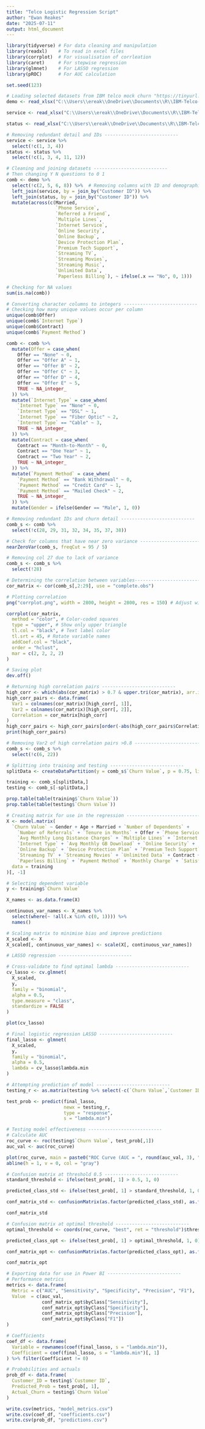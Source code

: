 ---
title: "Telco Logistic Regression Script"
author: "Ewan Reakes"
date: "2025-07-11"
output: html_document
---

```{r warning = FALSE, message = FALSE}
library(tidyverse) # For data cleaning and manipulation
library(readxl)    # To read in excel files
library(corrplot)  # For visualisation of corrleation
library(caret)     # For stepwise regression
library(glmnet)    # For LASSO regression
library(pROC)      # For AUC calculation

set.seed(123)
```

```{r}
# Loading selected datasets from IBM telco mock churn "https://tinyurl.com/3pf7rmua" ---------------------------
demo <- read_xlsx("C:\\Users\\ereak\\OneDrive\\Documents\\R\\IBM-Telco-Churn-Dash-main\\Raw Data\\Telco_customer_churn_demographics.xlsx")

service <- read_xlsx("C:\\Users\\ereak\\OneDrive\\Documents\\R\\IBM-Telco-Churn-Dash-main\\Raw Data\\Telco_customer_churn_services.xlsx")

status <- read_xlsx("C:\\Users\\ereak\\OneDrive\\Documents\\R\\IBM-Telco-Churn-Dash-main\\Raw Data\\Telco_customer_churn_status.xlsx")
```

```{r}
# Removing redundant detail and IDs ---------------------------
service <- service %>%
  select(!c(1, 3, 4))
status <- status %>%
  select(!c(1, 3, 4, 11, 12))

# Cleaning and joining datasets ---------------------------
# Then changing Y N questions to 0 1
comb <- demo %>%
  select(!c(2, 5, 6, 8)) %>%  # Removing columns with ID and demographic detail
  left_join(service, by = join_by("Customer ID")) %>%
  left_join(status, by = join_by("Customer ID")) %>%
  mutate(across(c(Married,
                  `Phone Service`,
                  `Referred a Friend`,
                  `Multiple Lines`,
                  `Internet Service`,
                  `Online Security`,
                  `Online Backup`,
                  `Device Protection Plan`,
                  `Premium Tech Support`,
                  `Streaming TV`,
                  `Streaming Movies`,
                  `Streaming Music`,
                  `Unlimited Data`,
                  `Paperless Billing`), ~ ifelse(.x == "No", 0, 1)))

# Checking for NA values
sum(is.na(comb))

# Converting character columns to integers ---------------------------
# Checking how many unique values occur per column
unique(comb$Offer)
unique(comb$`Internet Type`)
unique(comb$Contract)
unique(comb$`Payment Method`)

comb <- comb %>%
  mutate(Offer = case_when(
    Offer == "None" ~ 0,
    Offer == "Offer A" ~ 1,
    Offer == "Offer B" ~ 2,
    Offer == "Offer C" ~ 3,
    Offer == "Offer D" ~ 4,
    Offer == "Offer E" ~ 5,
    TRUE ~ NA_integer_
  )) %>%
  mutate(`Internet Type` = case_when(
    `Internet Type` == "None" ~ 0,
    `Internet Type` == "DSL" ~ 1,
    `Internet Type` == "Fiber Optic" ~ 2,
    `Internet Type` == "Cable" ~ 3,
    TRUE ~ NA_integer_
  )) %>%
  mutate(Contract = case_when(
    Contract == "Month-to-Month" ~ 0,
    Contract == "One Year" ~ 1,
    Contract == "Two Year" ~ 2,
    TRUE ~ NA_integer_
  )) %>%
  mutate(`Payment Method` = case_when(
    `Payment Method` == "Bank Withdrawal" ~ 0,
    `Payment Method` == "Credit Card" ~ 1,
    `Payment Method` == "Mailed Check" ~ 2,
    TRUE ~ NA_integer_
  )) %>%
  mutate(Gender = ifelse(Gender == "Male", 1, 0))
```

```{r}
# Removing redundant IDs and churn detail ---------------------------
comb_s <- comb %>%
  select(!c(28, 29, 31, 32, 34, 35, 37, 38))

# Check for columns that have near zero variance ---------------------------
nearZeroVar(comb_s, freqCut = 95 / 5)

# Removing col 27 due to lack of variance 
comb_s <- comb_s %>%
  select(!28)

# Determining the correlation between variables---------------------------
cor_matrix <- cor(comb_s[,2:29], use = "complete.obs")

# Plotting correlation
png("corrplot.png", width = 2800, height = 2800, res = 150) # Adjust width/height as needed

corrplot(cor_matrix,
  method = "color", # Color-coded squares
  type = "upper", # Show only upper triangle
  tl.col = "black", # Text label color
  tl.srt = 45, # Rotate variable names
  addCoef.col = "black",
  order = "hclust",
  mar = c(2, 2, 2, 2)
)

# Saving plot
dev.off()

# Returning high correlation pairs ---------------------------
high_corr <- which(abs(cor_matrix) > 0.7 & upper.tri(cor_matrix), arr.ind = TRUE)
high_corr_pairs <- data.frame(
  Var1 = colnames(cor_matrix)[high_corr[, 1]],
  Var2 = colnames(cor_matrix)[high_corr[, 2]],
  Correlation = cor_matrix[high_corr]
)
high_corr_pairs <- high_corr_pairs[order(-abs(high_corr_pairs$Correlation)), ]
print(high_corr_pairs)

# Removing Var2 of high correlation pairs >0.8 ---------------------------
comb_s <- comb_s %>%
  select(!c(6, 22))

# Splitting into training and testing ---------------------------
splitData <- createDataPartition(y = comb_s$`Churn Value`, p = 0.75, list = FALSE)

training <- comb_s[splitData,]
testing <- comb_s[-splitData,]

prop.table(table(training$`Churn Value`))
prop.table(table(testing$`Churn Value`))
```


```{r}
# Creating matrix for use in the regression ---------------------------
X <- model.matrix(
  `Churn Value` ~ Gender + Age + Married + `Number of Dependents` +
    `Number of Referrals` + `Tenure in Months` + Offer + `Phone Service` +
    `Avg Monthly Long Distance Charges` + `Multiple Lines` + `Internet Service` +
    `Internet Type` + `Avg Monthly GB Download` + `Online Security` +
    `Online Backup` + `Device Protection Plan` + `Premium Tech Support` +
    `Streaming TV` + `Streaming Movies` + `Unlimited Data` + Contract +
    `Paperless Billing` + `Payment Method` + `Monthly Charge` + `Satisfaction Score`,
  data = training
)[, -1]

# Selecting dependent variable
y <- training$`Churn Value`

X_names <- as.data.frame(X)

continuous_var_names <- X_names %>% 
  select(where(~ !all(.x %in% c(0, 1)))) %>% 
  names()

# Scaling matrix to minimise bias and improve predictions
X_scaled <- X
X_scaled[, continuous_var_names] <- scale(X[, continuous_var_names])
```


```{r}
# LASSO regression ---------------------------

# Cross-validate to find optimal lambda ---------------------------
cv_lasso <- cv.glmnet(
  X_scaled,
  y,
  family = "binomial",
  alpha = 0.5,
  type.measure = "class",
  standardize = FALSE
)

plot(cv_lasso)

# Final logistic regression LASSO ---------------------------
final_lasso <- glmnet(
  X_scaled,
  y,
  family = "binomial",
  alpha = 0.5,
  lambda = cv_lasso$lambda.min
)
```

```{r}
# Attempting prediction of model ---------------------------
testing_r <- as.matrix(testing %>% select(-c(`Churn Value`,`Customer ID`)))

test_prob <- predict(final_lasso, 
                     newx = testing_r, 
                     type = "response",
                     s = "lambda.min")

# Testing model effectiveness ---------------------------
# Calculate AUC
roc_curve <- roc(testing$`Churn Value`, test_prob[,1])
auc_val <- auc(roc_curve)

plot(roc_curve, main = paste0("ROC Curve (AUC = ", round(auc_val, 3), ")"))
abline(h = 1, v = 0, col = "gray")

# Confusion matrix at threshold 0.5 ---------------------------
standard_threshold <- ifelse(test_prob[, 1] > 0.5, 1, 0)

predicted_class_std <- ifelse(test_prob[, 1] > standard_threshold, 1, 0)

conf_matrix_std <- confusionMatrix(as.factor(predicted_class_std), as.factor(testing$`Churn Value`), positive = "1")

conf_matrix_std

# Confusion matrix at optimal threshold ---------------------------
optimal_threshold <- coords(roc_curve, "best", ret = "threshold")$threshold

predicted_class_opt <- ifelse(test_prob[, 1] > optimal_threshold, 1, 0)

conf_matrix_opt <- confusionMatrix(as.factor(predicted_class_opt), as.factor(testing$`Churn Value`), positive = "1")

conf_matrix_opt
```

```{r}
# Exporting data for use in Power BI ---------------------------
# Performance metrics
metrics <- data.frame(
  Metric = c("AUC", "Sensitivity", "Specificity", "Precision", "F1"),
  Value  = c(auc_val,
             conf_matrix_opt$byClass["Sensitivity"],
             conf_matrix_opt$byClass["Specificity"],
             conf_matrix_opt$byClass["Precision"],
             conf_matrix_opt$byClass["F1"])
)

# Coefficients
coef_df <- data.frame(
  Variable = rownames(coef(final_lasso, s = "lambda.min")),
  Coefficient = coef(final_lasso, s = "lambda.min")[, 1]
) %>% filter(Coefficient != 0)

# Probabilities and actuals
prob_df <- data.frame(
  Customer_ID = testing$`Customer ID`,
  Predicted_Prob = test_prob[, 1],
  Actual_Churn = testing$`Churn Value`
)

write.csv(metrics, "model_metrics.csv")
write.csv(coef_df, "coefficients.csv")
write.csv(prob_df, "predictions.csv")
```

